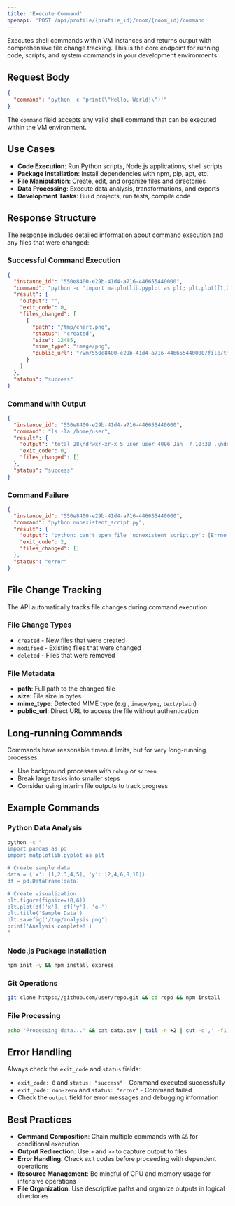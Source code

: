 ```yaml
---
title: 'Execute Command'
openapi: 'POST /api/profile/{profile_id}/room/{room_id}/command'
---
```


Executes shell commands within VM instances and returns output with comprehensive file change tracking. This is the core endpoint for running code, scripts, and system commands in your development environments.

## Request Body

```json
{
  "command": "python -c 'print(\"Hello, World!\")'"
}
```

The `command` field accepts any valid shell command that can be executed within the VM environment.

## Use Cases

- **Code Execution**: Run Python scripts, Node.js applications, shell scripts
- **Package Installation**: Install dependencies with npm, pip, apt, etc.
- **File Manipulation**: Create, edit, and organize files and directories
- **Data Processing**: Execute data analysis, transformations, and exports
- **Development Tasks**: Build projects, run tests, compile code

## Response Structure

The response includes detailed information about command execution and any files that were changed:

### Successful Command Execution

```json
{
  "instance_id": "550e8400-e29b-41d4-a716-446655440000",
  "command": "python -c 'import matplotlib.pyplot as plt; plt.plot([1,2,3,4]); plt.savefig(\"/tmp/chart.png\")'",
  "result": {
    "output": "",
    "exit_code": 0,
    "files_changed": [
      {
        "path": "/tmp/chart.png",
        "status": "created",
        "size": 12485,
        "mime_type": "image/png",
        "public_url": "/vm/550e8400-e29b-41d4-a716-446655440000/file/tmp/chart.png"
      }
    ]
  },
  "status": "success"
}
```

### Command with Output

```json
{
  "instance_id": "550e8400-e29b-41d4-a716-446655440000", 
  "command": "ls -la /home/user",
  "result": {
    "output": "total 28\ndrwxr-xr-x 5 user user 4096 Jan  7 10:30 .\ndrwxr-xr-x 3 root root 4096 Jan  7 10:25 ..\n-rw-r--r-- 1 user user  220 Jan  7 10:25 .bash_logout\n-rw-r--r-- 1 user user 3771 Jan  7 10:25 .bashrc\ndrwxr-xr-x 2 user user 4096 Jan  7 10:30 .cache\n-rw-r--r-- 1 user user  807 Jan  7 10:25 .profile",
    "exit_code": 0,
    "files_changed": []
  },
  "status": "success"
}
```

### Command Failure

```json
{
  "instance_id": "550e8400-e29b-41d4-a716-446655440000",
  "command": "python nonexistent_script.py", 
  "result": {
    "output": "python: can't open file 'nonexistent_script.py': [Errno 2] No such file or directory",
    "exit_code": 2,
    "files_changed": []
  },
  "status": "error"
}
```

## File Change Tracking

The API automatically tracks file changes during command execution:

### File Change Types
- `created` - New files that were created
- `modified` - Existing files that were changed  
- `deleted` - Files that were removed

### File Metadata
- **path**: Full path to the changed file
- **size**: File size in bytes
- **mime_type**: Detected MIME type (e.g., `image/png`, `text/plain`)
- **public_url**: Direct URL to access the file without authentication

## Long-running Commands

Commands have reasonable timeout limits, but for very long-running processes:

- Use background processes with `nohup` or `screen`
- Break large tasks into smaller steps
- Consider using interim file outputs to track progress

## Example Commands

### Python Data Analysis
```bash
python -c "
import pandas as pd
import matplotlib.pyplot as plt

# Create sample data  
data = {'x': [1,2,3,4,5], 'y': [2,4,6,8,10]}
df = pd.DataFrame(data)

# Create visualization
plt.figure(figsize=(8,6))
plt.plot(df['x'], df['y'], 'o-')
plt.title('Sample Data')
plt.savefig('/tmp/analysis.png')
print('Analysis complete!')
"
```

### Node.js Package Installation
```bash
npm init -y && npm install express
```

### Git Operations  
```bash
git clone https://github.com/user/repo.git && cd repo && npm install
```

### File Processing
```bash
echo "Processing data..." && cat data.csv | tail -n +2 | cut -d',' -f1,3 > processed.csv
```

## Error Handling

Always check the `exit_code` and `status` fields:

- `exit_code: 0` and `status: "success"` - Command executed successfully
- `exit_code: non-zero` and `status: "error"` - Command failed
- Check the `output` field for error messages and debugging information

## Best Practices

- **Command Composition**: Chain multiple commands with `&&` for conditional execution
- **Output Redirection**: Use `>` and `>>` to capture output to files
- **Error Handling**: Check exit codes before proceeding with dependent operations
- **Resource Management**: Be mindful of CPU and memory usage for intensive operations
- **File Organization**: Use descriptive paths and organize outputs in logical directories